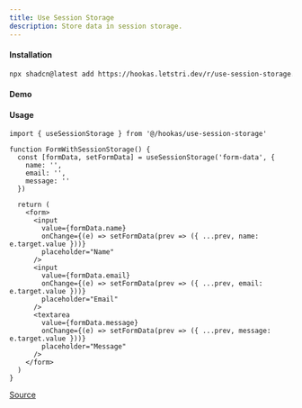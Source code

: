 ```yaml
---
title: Use Session Storage
description: Store data in session storage.
---
```


#### Installation

```bash
npx shadcn@latest add https://hookas.letstri.dev/r/use-session-storage.json
```

#### Demo


<SessionStorageDemo />

#### Usage

```tsx
import { useSessionStorage } from '@/hookas/use-session-storage'

function FormWithSessionStorage() {
  const [formData, setFormData] = useSessionStorage('form-data', {
    name: '',
    email: '',
    message: ''
  })

  return (
    <form>
      <input
        value={formData.name}
        onChange={(e) => setFormData(prev => ({ ...prev, name: e.target.value }))}
        placeholder="Name"
      />
      <input
        value={formData.email}
        onChange={(e) => setFormData(prev => ({ ...prev, email: e.target.value }))}
        placeholder="Email"
      />
      <textarea
        value={formData.message}
        onChange={(e) => setFormData(prev => ({ ...prev, message: e.target.value }))}
        placeholder="Message"
      />
    </form>
  )
}
```

[Source](https://github.com/letstri/hookas/blob/main/registry/hooks/use-session-storage.ts)
